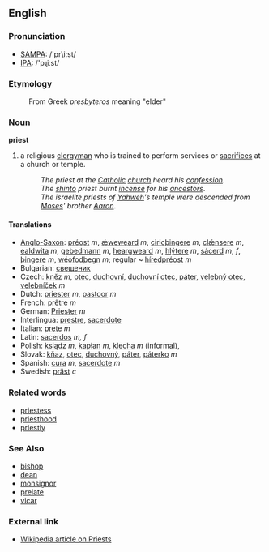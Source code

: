 ==English==

===Pronunciation===
*[[w:SAMPA|SAMPA]]: /'pr\i:st/
*[[w:IPA|IPA]]: /'pɻiːst/

===Etymology===
:From Greek ''presbyteros'' meaning "elder"

===Noun===
'''priest'''

# a religious [[clergyman]] who is trained to perform services or [[sacrifice]]s at a church or temple.
#:''The priest at the [[Catholic]] [[church]] heard his [[confession]]''.
#:''The [[shinto]] priest burnt [[incense]] for his [[ancestors]]''.
#:''The israelite priests of [[Yahweh]]'s temple were descended from [[Moses]]' brother [[Aaron]]''.

====Translations====
*[[Anglo-Saxon]]: [[préost]] ''m'', [[ǽweweard]] ''m'', [[ciricþingere]] ''m'', [[clǽnsere]] ''m'', [[ealdwita]] ''m'', [[gebedmann]] ''m'', [[heargweard]] ''m'', [[hlýtere]] ''m'', [[sácerd]] ''m'', ''f'', [[þingere]] ''m'', [[wéofodþegn]] ''m''; regular ~ [[híredpréost]] ''m''
*Bulgarian: [[свещеник]]
*Czech: [[kněz]]  ''m'', [[otec]], [[duchovní]], [[duchovní otec]], [[páter]], [[velebný otec]], [[velebníček]] ''m'' 
*Dutch: [[priester]] ''m'', [[pastoor]] ''m''
*French: [[prêtre]] ''m''
*German: [[Priester]] ''m''
*Interlingua: [[prestre]], [[sacerdote]]
*Italian: [[prete]] ''m''
*Latin: [[sacerdos]] ''m, f''
*Polish: [[ksiądz]] ''m'', [[kapłan]] ''m'', [[klecha]] ''m'' (informal), 
*Slovak:  [[kňaz]], [[otec]], [[duchovný]], [[páter]], [[páterko]] ''m''
*Spanish: [[cura]] ''m'', [[sacerdote]] ''m''
*Swedish: [[präst]] ''c''

===Related words===
*[[priestess]]
*[[priesthood]]
*[[priestly]]

===See Also===
*[[bishop]]
*[[dean]]
*[[monsignor]]
*[[prelate]]
*[[vicar]]

===External link===
*[[w:priest|Wikipedia article on Priests]]